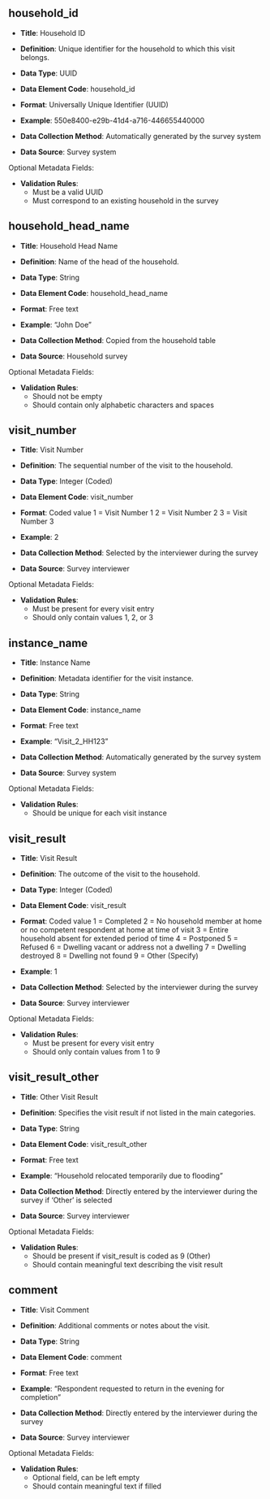 ## household_id

- **Title**: Household ID

- **Definition**: Unique identifier for the household to which this visit belongs.

- **Data Type**: UUID

- **Data Element Code**: household_id

- **Format**: Universally Unique Identifier (UUID)

- **Example**: 550e8400-e29b-41d4-a716-446655440000

- **Data Collection Method**: Automatically generated by the survey system

- **Data Source**: Survey system

Optional Metadata Fields:

- **Validation Rules**: 
  - Must be a valid UUID
  - Must correspond to an existing household in the survey

## household_head_name

- **Title**: Household Head Name

- **Definition**: Name of the head of the household.

- **Data Type**: String

- **Data Element Code**: household_head_name

- **Format**: Free text

- **Example**: "John Doe"

- **Data Collection Method**: Copied from the household table

- **Data Source**: Household survey

Optional Metadata Fields:

- **Validation Rules**: 
  - Should not be empty
  - Should contain only alphabetic characters and spaces

## visit_number

- **Title**: Visit Number

- **Definition**: The sequential number of the visit to the household.

- **Data Type**: Integer (Coded)

- **Data Element Code**: visit_number

- **Format**: Coded value
  1 = Visit Number 1
  2 = Visit Number 2
  3 = Visit Number 3

- **Example**: 2

- **Data Collection Method**: Selected by the interviewer during the survey

- **Data Source**: Survey interviewer

Optional Metadata Fields:

- **Validation Rules**: 
  - Must be present for every visit entry
  - Should only contain values 1, 2, or 3

## instance_name

- **Title**: Instance Name

- **Definition**: Metadata identifier for the visit instance.

- **Data Type**: String

- **Data Element Code**: instance_name

- **Format**: Free text

- **Example**: "Visit_2_HH123"

- **Data Collection Method**: Automatically generated by the survey system

- **Data Source**: Survey system

Optional Metadata Fields:

- **Validation Rules**: 
  - Should be unique for each visit instance

## visit_result

- **Title**: Visit Result

- **Definition**: The outcome of the visit to the household.

- **Data Type**: Integer (Coded)

- **Data Element Code**: visit_result

- **Format**: Coded value
  1 = Completed
  2 = No household member at home or no competent respondent at home at time of visit
  3 = Entire household absent for extended period of time
  4 = Postponed
  5 = Refused
  6 = Dwelling vacant or address not a dwelling
  7 = Dwelling destroyed
  8 = Dwelling not found
  9 = Other (Specify)

- **Example**: 1

- **Data Collection Method**: Selected by the interviewer during the survey

- **Data Source**: Survey interviewer

Optional Metadata Fields:

- **Validation Rules**: 
  - Must be present for every visit entry
  - Should only contain values from 1 to 9

## visit_result_other

- **Title**: Other Visit Result

- **Definition**: Specifies the visit result if not listed in the main categories.

- **Data Type**: String

- **Data Element Code**: visit_result_other

- **Format**: Free text

- **Example**: "Household relocated temporarily due to flooding"

- **Data Collection Method**: Directly entered by the interviewer during the survey if 'Other' is selected

- **Data Source**: Survey interviewer

Optional Metadata Fields:

- **Validation Rules**: 
  - Should be present if visit_result is coded as 9 (Other)
  - Should contain meaningful text describing the visit result

## comment

- **Title**: Visit Comment

- **Definition**: Additional comments or notes about the visit.

- **Data Type**: String

- **Data Element Code**: comment

- **Format**: Free text

- **Example**: "Respondent requested to return in the evening for completion"

- **Data Collection Method**: Directly entered by the interviewer during the survey

- **Data Source**: Survey interviewer

Optional Metadata Fields:

- **Validation Rules**: 
  - Optional field, can be left empty
  - Should contain meaningful text if filled